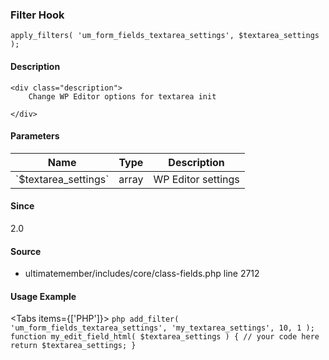 
<UMBreadCrumb type="filter"/>

### Filter Hook    
    
```
apply_filters( 'um_form_fields_textarea_settings', $textarea_settings );
```

#### Description
    <div class="description">
        Change WP Editor options for textarea init
 
    </div>

#### Parameters
            
<table className="table-auto mt-2 border dark:border-gray-500 p-5 text-sm text-left">
<thead>
<tr>
<th  className="px-3">Name</th>
<th  className="px-3">Type</th>
<th  className="px-3">Description</th>
</tr>
</thead>
<tbody>
               <tr >
               <td className="px-3 py-2">`$textarea_settings`</td>
               <td className="px-3 py-2">array</td>
               <td className="px-3 py-2 text-sm">WP Editor settings</td>
               </tr>
</tbody>
</table>

#### Since
<div class="description">
2.0
</div>

#### Source
  - <Link href="https://github.com/ultimatemember/ultimatemember/tree/2.5.0/includes/core/class-fields.php#L2712">ultimatemember/includes/core/class-fields.php</Link> <Link href="https://github.com/ultimatemember/ultimatemember/tree/2.5.0/includes/core/class-fields.php#L2712">line 2712</Link>



#### Usage Example

<Tabs items={['PHP']}>
    <Tab>
    ```php
    add_filter( 'um_form_fields_textarea_settings', 'my_textarea_settings', 10, 1 );
 function my_edit_field_html( $textarea_settings ) {
     // your code here
     return $textarea_settings;
 }
    ```
    </Tab>
</Tabs>